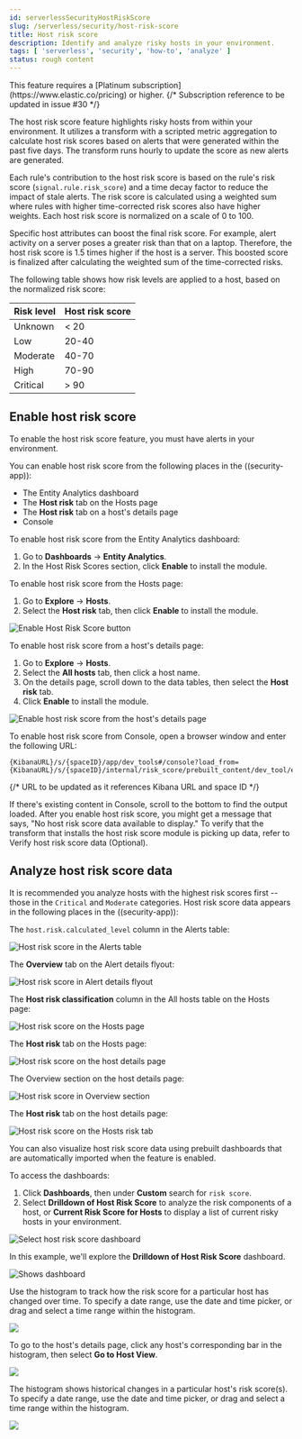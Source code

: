 ```yaml
---
id: serverlessSecurityHostRiskScore
slug: /serverless/security/host-risk-score
title: Host risk score
description: Identify and analyze risky hosts in your environment.
tags: [ 'serverless', 'security', 'how-to', 'analyze' ]
status: rough content
---
```



<RoughContent />

<div id="host-risk-score"></div>

<DocCallOut title="Note">
This feature requires a [Platinum subscription](https://www.elastic.co/pricing) or higher.
</DocCallOut>
{/* Subscription reference to be updated in issue #30 */}

The host risk score feature highlights risky hosts from within your environment. It utilizes a transform with a scripted metric aggregation to calculate host risk scores based on alerts that were generated within the past five days. The transform runs hourly to update the score as new alerts are generated.

Each rule's contribution to the host risk score is based on the rule's risk score (`signal.rule.risk_score`) and a time decay factor to reduce the impact of stale alerts. The risk score is calculated using a weighted sum where rules with higher time-corrected risk scores also have higher weights. Each host risk score is normalized on a scale of 0 to 100.

Specific host attributes can boost the final risk score. For example, alert activity on a server poses a greater risk than that on a laptop. Therefore, the host risk score is 1.5 times higher if the host is a server. This boosted score is finalized after calculating the weighted sum of the time-corrected risks.

The following table shows how risk levels are applied to a host, based on the normalized risk score:

| Risk level | Host risk score |
|---|---|
| Unknown | \< 20 |
| Low | 20-40 |
| Moderate | 40-70 |
| High     | 70-90 |
| Critical  | \> 90 |

<div id="enable-host-risk-score"></div>

## Enable host risk score

<DocCallOut title="Note">
To enable the host risk score feature, you must have alerts in your environment. 
</DocCallOut>

You can enable host risk score from the following places in the ((security-app)):

* The Entity Analytics dashboard 
* The **Host risk** tab on the Hosts page
* The **Host risk** tab on a host's details page
* Console

To enable host risk score from the Entity Analytics dashboard: 

1. Go to **Dashboards** -> **Entity Analytics**. 
1. In the Host Risk Scores section, click **Enable** to install the module. 

To enable host risk score from the Hosts page: 

1. Go to **Explore** -> **Hosts**. 
1. Select the **Host risk** tab, then click **Enable** to install the module. 

![Enable Host Risk Score button](../images/host-risk-score/-experimental-features-enable-hrs.png)

To enable host risk score from a host's details page: 

1. Go to **Explore** -> **Hosts**. 
1. Select the **All hosts** tab, then click a host name. 
1. On the details page, scroll down to the data tables, then select the **Host risk** tab. 
1. Click **Enable** to install the module. 

![Enable host risk score from the host's details page](../images/host-risk-score/-experimental-features-enable-hrs-details-pg.gif)

To enable host risk score from Console, open a browser window and enter the following URL:

```console
{KibanaURL}/s/{spaceID}/app/dev_tools#/console?load_from={KibanaURL}/s/{spaceID}/internal/risk_score/prebuilt_content/dev_tool/enable_host_risk_score
```
{/* URL to be updated as it references Kibana URL and space ID */}

<DocCallOut title="Note">
If there's existing content in Console, scroll to the bottom to find the output loaded. 
</DocCallOut>

<DocCallOut title="Note">
After you enable host risk score, you might get a message that says, "No host risk score data available to display." To verify that the transform that installs the host risk score module is picking up data, refer to <DocLink id="serverlessSecurityVerifyHostRiskScore">Verify host risk score data (Optional)</DocLink>. 
</DocCallOut>

<div id="analyze-host-risk-score"></div>

## Analyze host risk score data

It is recommended you analyze hosts with the highest risk scores first -- those in the `Critical` and `Moderate` categories. Host risk score data appears in the following places in the ((security-app)):

The `host.risk.calculated_level` column in the Alerts table:

![Host risk score in the Alerts table](../images/host-risk-score/-experimental-features-hrs-alerts-table.png)

The **Overview** tab on the Alert details flyout:

![Host risk score in Alert details flyout](../images/host-risk-score/-experimental-features-score-in-flyout.png)

The **Host risk classification** column in the All hosts table on the Hosts page:

![Host risk score on the Hosts page](../images/host-risk-score/-experimental-features-hrs-all-hosts.png)

The **Host risk** tab on the Hosts page:

![Host risk score on the host details page](../images/host-risk-score/-experimental-features-hosts-by-risk-tab.png)

The Overview section on the host details page:

![Host risk score in Overview section](../images/host-risk-score/-experimental-features-hrs-overview-section.png)

The **Host risk** tab on the host details page:

![Host risk score on the Hosts risk tab](../images/host-risk-score/-experimental-features-hosts-by-risk-details-page.png)

You can also visualize host risk score data using prebuilt dashboards that are automatically imported when the feature is enabled. 

To access the dashboards:

1. Click **Dashboards**, then under **Custom** search for `risk score`.
1. Select **Drilldown of Host Risk Score** to analyze the risk components of a host, or **Current Risk Score for Hosts** to display a list of current risky hosts in your environment.

![Select host risk score dashboard](../images/host-risk-score/-experimental-features-select-hrs-dashboard.png)

In this example, we'll explore the **Drilldown of Host Risk Score** dashboard.

![Shows dashboard](../images/host-risk-score/-experimental-features-full-dashboard.png)

Use the histogram to track how the risk score for a particular host has changed over time. To specify a date range, use the date and time picker, or drag and select a time range within the histogram.

![](../images/host-risk-score/-experimental-features-histogram.png)

To go to the host's details page, click any host's corresponding bar in the histogram, then select **Go to Host View**.

![](../images/host-risk-score/-experimental-features-go-to-host-view.png)

The histogram shows historical changes in a particular host's risk score(s). To specify a date range, use the date and time picker, or drag and select a time range within the histogram.

![](../images/host-risk-score/-experimental-features-data-tables.png)

